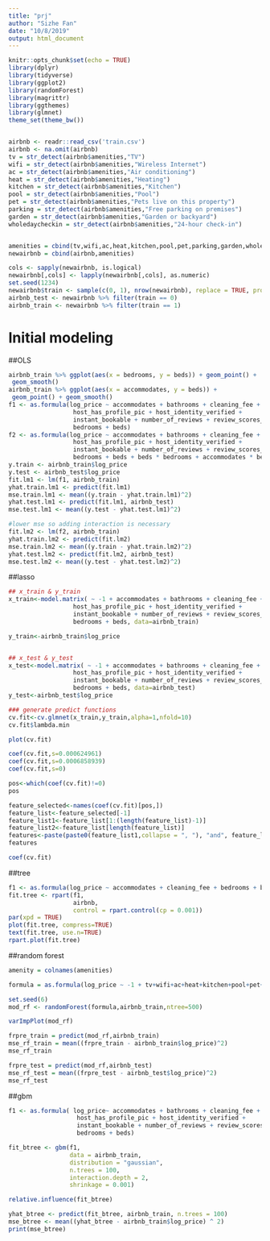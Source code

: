 ```yaml
---
title: "prj"
author: "Sizhe Fan"
date: "10/8/2019"
output: html_document
---
```


```r
knitr::opts_chunk$set(echo = TRUE)
library(dplyr)
library(tidyverse)
library(ggplot2)
library(randomForest)
library(magrittr)
library(ggthemes)
library(glmnet)
theme_set(theme_bw())


airbnb <- readr::read_csv('train.csv')
airbnb <- na.omit(airbnb)
tv = str_detect(airbnb$amenities,"TV")
wifi = str_detect(airbnb$amenities,"Wireless Internet")
ac = str_detect(airbnb$amenities,"Air conditioning")
heat = str_detect(airbnb$amenities,"Heating")
kitchen = str_detect(airbnb$amenities,"Kitchen")
pool = str_detect(airbnb$amenities,"Pool")
pet = str_detect(airbnb$amenities,"Pets live on this property")
parking = str_detect(airbnb$amenities,"Free parking on premises")
garden = str_detect(airbnb$amenities,"Garden or backyard")
wholedaycheckin = str_detect(airbnb$amenities,"24-hour check-in")


amenities = cbind(tv,wifi,ac,heat,kitchen,pool,pet,parking,garden,wholedaycheckin)
newairbnb = cbind(airbnb,amenities)

cols <- sapply(newairbnb, is.logical)
newairbnb[,cols] <- lapply(newairbnb[,cols], as.numeric)
set.seed(1234)
newairbnb$train <- sample(c(0, 1), nrow(newairbnb), replace = TRUE, prob = c(.3, .7))
airbnb_test <- newairbnb %>% filter(train == 0)
airbnb_train <- newairbnb %>% filter(train == 1)
```



# Initial modeling

##OLS

```r
airbnb_train %>% ggplot(aes(x = bedrooms, y = beds)) + geom_point() +
 geom_smooth()
airbnb_train %>% ggplot(aes(x = accommodates, y = beds)) +
 geom_point() + geom_smooth()
f1 <- as.formula(log_price ~ accommodates + bathrooms + cleaning_fee +
                  host_has_profile_pic + host_identity_verified +
                  instant_bookable + number_of_reviews + review_scores_rating +
                  bedrooms + beds)
f2 <- as.formula(log_price ~ accommodates + bathrooms + cleaning_fee +
                  host_has_profile_pic + host_identity_verified +
                  instant_bookable + number_of_reviews + review_scores_rating +
                  bedrooms + beds + beds * bedrooms + accommodates * beds)
y.train <- airbnb_train$log_price
y.test <- airbnb_test$log_price
fit.lm1 <- lm(f1, airbnb_train)
yhat.train.lm1 <- predict(fit.lm1)
mse.train.lm1 <- mean((y.train - yhat.train.lm1)^2)
yhat.test.lm1 <- predict(fit.lm1, airbnb_test)
mse.test.lm1 <- mean((y.test - yhat.test.lm1)^2)

#lower mse so adding interaction is necessary
fit.lm2 <- lm(f2, airbnb_train)
yhat.train.lm2 <- predict(fit.lm2)
mse.train.lm2 <- mean((y.train - yhat.train.lm2)^2)
yhat.test.lm2 <- predict(fit.lm2, airbnb_test)
mse.test.lm2 <- mean((y.test - yhat.test.lm2)^2)
```



##lasso
```r

## x_train & y_train 
x_train<-model.matrix( ~ -1 + accommodates + bathrooms + cleaning_fee +
                  host_has_profile_pic + host_identity_verified +
                  instant_bookable + number_of_reviews + review_scores_rating +
                  bedrooms + beds, data=airbnb_train)

y_train<-airbnb_train$log_price


## x_test & y_test 
x_test<-model.matrix( ~ -1 + accommodates + bathrooms + cleaning_fee +
                  host_has_profile_pic + host_identity_verified +
                  instant_bookable + number_of_reviews + review_scores_rating +
                  bedrooms + beds, data=airbnb_test)
y_test<-airbnb_test$log_price

### generate predict functions 
cv.fit<-cv.glmnet(x_train,y_train,alpha=1,nfold=10)
cv.fit$lambda.min

plot(cv.fit)

coef(cv.fit,s=0.000624961)
coef(cv.fit,s=0.0006858939)
coef(cv.fit,s=0)

pos<-which(coef(cv.fit)!=0)
pos

feature_selected<-names(coef(cv.fit)[pos,])
feature_list<-feature_selected[-1]
feature_list1<-feature_list[1:(length(feature_list)-1)]
feature_list2<-feature_list[length(feature_list)]
features<-paste(paste0(feature_list1,collapse = ", "), "and", feature_list2)
features

coef(cv.fit)
```


##tree
```r
f1 <- as.formula(log_price ~ accommodates + cleaning_fee + bedrooms + beds + bathrooms + review_scores_rating)
fit.tree <- rpart(f1,
                  airbnb,
                  control = rpart.control(cp = 0.001))
par(xpd = TRUE)
plot(fit.tree, compress=TRUE)
text(fit.tree, use.n=TRUE)
rpart.plot(fit.tree)
```



##random forest
```r
amenity = colnames(amenities)

formula = as.formula(log_price ~ -1 + tv+wifi+ac+heat+kitchen+pool+pet+parking+garden+wholedaycheckin + accommodates + bathrooms + cleaning_fee + host_has_profile_pic + host_identity_verified +instant_bookable + number_of_reviews + review_scores_rating +bedrooms + beds,airbnb_train)

set.seed(6)
mod_rf <- randomForest(formula,airbnb_train,ntree=500)

varImpPlot(mod_rf)

frpre_train = predict(mod_rf,airbnb_train)
mse_rf_train = mean((frpre_train - airbnb_train$log_price)^2)
mse_rf_train

frpre_test = predict(mod_rf,airbnb_test)
mse_rf_test = mean((frpre_test - airbnb_test$log_price)^2)
mse_rf_test
```

##gbm
```r
f1 <- as.formula( log_price~ accommodates + bathrooms + cleaning_fee +
                   host_has_profile_pic + host_identity_verified +
                   instant_bookable + number_of_reviews + review_scores_rating +
                   bedrooms + beds)

fit_btree <- gbm(f1,
                 data = airbnb_train,
                 distribution = "gaussian",
                 n.trees = 100,
                 interaction.depth = 2,
                 shrinkage = 0.001)

relative.influence(fit_btree)

yhat_btree <- predict(fit_btree, airbnb_train, n.trees = 100)
mse_btree <- mean((yhat_btree - airbnb_train$log_price) ^ 2)
print(mse_btree)

```

